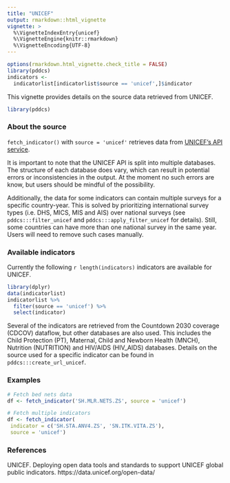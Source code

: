 ```yaml
---
title: "UNICEF"
output: rmarkdown::html_vignette
vignette: >
  %\VignetteIndexEntry{unicef}
  %\VignetteEngine{knitr::rmarkdown}
  %\VignetteEncoding{UTF-8}
---
```


```r
options(rmarkdown.html_vignette.check_title = FALSE)
library(pddcs)
indicators <-
  indicatorlist[indicatorlist$source == 'unicef',]$indicator
```

This vignette provides details on the source data retrieved from UNICEF.

```r
library(pddcs)
```

### About the source

`fetch_indicator()` with `source = 'unicef'` retrieves data from [UNICEF's API service](https://sdmx.data.unicef.org/webservice/data.html).

It is important to note that the UNICEF API is split into multiple databases. The structure of each database does vary, which can result in potential errors or inconsistencies in the output. At the moment no such errors are know, but users should be mindful of the possibility. 

Additionally, the data for some indicators can contain multiple surveys for a specific country-year. This is solved by prioritizing international survey types (i.e. DHS, MICS, MIS and AIS) over national surveys (see `pddcs:::filter_unicef` and `pddcs:::apply_filter_unicef` for details). Still, some countries can have more than one national survey in the same year. Users will need to remove such cases manually. 

### Available indicators

Currently the following `r length(indicators)` indicators are available for UNICEF.

```r
library(dplyr)
data(indicatorlist)
indicatorlist %>% 
  filter(source == 'unicef') %>% 
  select(indicator)
```

Several of the indicators are retrieved from the Countdown 2030 coverage (CDCOV) dataflow, but other databases are also used. This includes the Child Protection (PT), Maternal, Child and Newborn Health (MNCH), Nutrition (NUTRITION) and HIV/AIDS (HIV_AIDS) databases. Details on the source used for a specific indicator can be found in `pddcs:::create_url_unicef`.

### Examples

```r
# Fetch bed nets data
df <- fetch_indicator('SH.MLR.NETS.ZS', source = 'unicef')

# Fetch multiple indicators 
df <- fetch_indicator(
 indicator = c('SH.STA.ANV4.ZS', 'SN.ITK.VITA.ZS'),
 source = 'unicef')
```


### References

UNICEF. Deploying open data tools and standards to support UNICEF global public indicators. https://data.unicef.org/open-data/  
